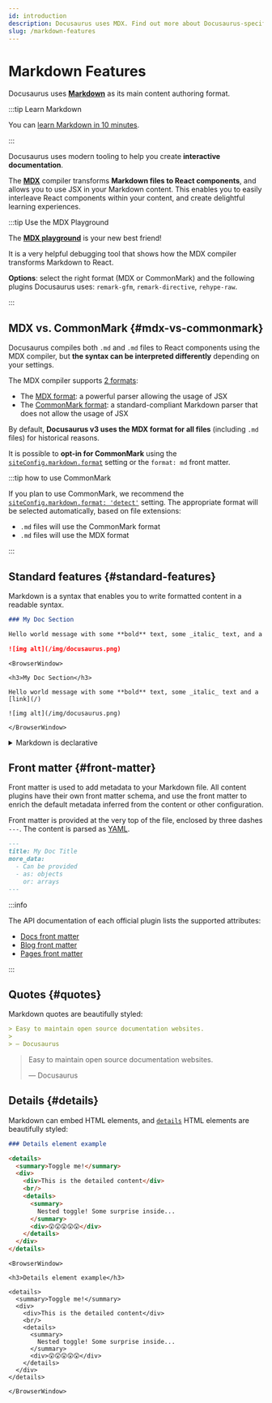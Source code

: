 ```yaml
---
id: introduction
description: Docusaurus uses MDX. Find out more about Docusaurus-specific features when writing Markdown.
slug: /markdown-features
---
```


# Markdown Features


Docusaurus uses **[Markdown](https://commonmark.org/)** as its main content authoring format.

:::tip Learn Markdown

You can [learn Markdown in 10 minutes](https://commonmark.org/help/).

:::

Docusaurus uses modern tooling to help you create **interactive documentation**.

The **[MDX](https://mdxjs.com/)** compiler transforms **Markdown files to React components**, and allows you to use JSX in your Markdown content. This enables you to easily interleave React components within your content, and create delightful learning experiences.

:::tip Use the MDX Playground

The **[MDX playground](https://mdxjs.com/playground/)** is your new best friend!

It is a very helpful debugging tool that shows how the MDX compiler transforms Markdown to React.

**Options**: select the right format (MDX or CommonMark) and the following plugins Docusaurus uses: `remark-gfm`, `remark-directive`, `rehype-raw`.

:::

## MDX vs. CommonMark {#mdx-vs-commonmark}

Docusaurus compiles both `.md` and `.md` files to React components using the MDX compiler, but **the syntax can be interpreted differently** depending on your settings.

The MDX compiler supports [2 formats](https://mdxjs.com/packages/mdx/#optionsformat):

- The [MDX format](https://mdxjs.com/docs/what-is-mdx/): a powerful parser allowing the usage of JSX
- The [CommonMark format](https://commonmark.org/): a standard-compliant Markdown parser that does not allow the usage of JSX

By default, **Docusaurus v3 uses the MDX format for all files** (including `.md` files) for historical reasons.

It is possible to **opt-in for CommonMark** using the [`siteConfig.markdown.format`](../../api/docusaurus.config.js.md#markdown) setting or the `format: md` front matter.

:::tip how to use CommonMark

If you plan to use CommonMark, we recommend the [`siteConfig.markdown.format: 'detect'`](../../api/docusaurus.config.js.md#markdown) setting. The appropriate format will be selected automatically, based on file extensions:

- `.md` files will use the CommonMark format
- `.md` files will use the MDX format

:::

## Standard features {#standard-features}

Markdown is a syntax that enables you to write formatted content in a readable syntax.

```md
### My Doc Section

Hello world message with some **bold** text, some _italic_ text, and a [link](/)

![img alt](/img/docusaurus.png)
```

```mdx-code-block
<BrowserWindow>

<h3>My Doc Section</h3>

Hello world message with some **bold** text, some _italic_ text and a [link](/)

![img alt](/img/docusaurus.png)

</BrowserWindow>
```

<details>

<summary>Markdown is declarative</summary>

Some may assume a 1-1 correlation between Markdown and HTML, e.g., `![Preview](/img/docusaurus.png)` will always become `<img src="/img/docusaurus.png" alt="Preview" />`, as-is. However, _that is not the case_.

The Markdown syntax `![message](url)` only declaratively tells Docusaurus that an image needs to be inserted here, but we may do other things like transforming a [file path to URL path](./markdown-features-assets.md#images), so the generated markup may differ from the output of other Markdown renderers, or a naïve hand-transcription to the equivalent JSX/HTML code.

In general, you should only assume the _semantics_ of the markup (` ``` ` fences become [code blocks](./markdown-features-code-blocks.md); `>` becomes [quotes](#quotes), etc.), but not the actual compiled output.

</details>

## Front matter {#front-matter}

Front matter is used to add metadata to your Markdown file. All content plugins have their own front matter schema, and use the front matter to enrich the default metadata inferred from the content or other configuration.

Front matter is provided at the very top of the file, enclosed by three dashes `---`. The content is parsed as [YAML](https://yaml.org/spec/1.2.2/).

```md
---
title: My Doc Title
more_data:
  - Can be provided
  - as: objects
    or: arrays
---
```

:::info

The API documentation of each official plugin lists the supported attributes:

- [Docs front matter](../../api/plugins/plugin-content-docs.md#markdown-front-matter)
- [Blog front matter](../../api/plugins/plugin-content-blog.md#markdown-front-matter)
- [Pages front matter](../../api/plugins/plugin-content-pages.md#markdown-front-matter)

:::

## Quotes {#quotes}

Markdown quotes are beautifully styled:

```md
> Easy to maintain open source documentation websites.
>
> — Docusaurus
```

<BrowserWindow>

> Easy to maintain open source documentation websites.
>
> — Docusaurus

</BrowserWindow>

## Details {#details}

Markdown can embed HTML elements, and [`details`](https://developer.mozilla.org/en-US/docs/Web/HTML/Element/details) HTML elements are beautifully styled:

```md
### Details element example

<details>
  <summary>Toggle me!</summary>
  <div>
    <div>This is the detailed content</div>
    <br/>
    <details>
      <summary>
        Nested toggle! Some surprise inside...
      </summary>
      <div>😲😲😲😲😲</div>
    </details>
  </div>
</details>
```

```mdx-code-block
<BrowserWindow>

<h3>Details element example</h3>

<details>
  <summary>Toggle me!</summary>
  <div>
    <div>This is the detailed content</div>
    <br/>
    <details>
      <summary>
        Nested toggle! Some surprise inside...
      </summary>
      <div>😲😲😲😲😲</div>
    </details>
  </div>
</details>

</BrowserWindow>
```
